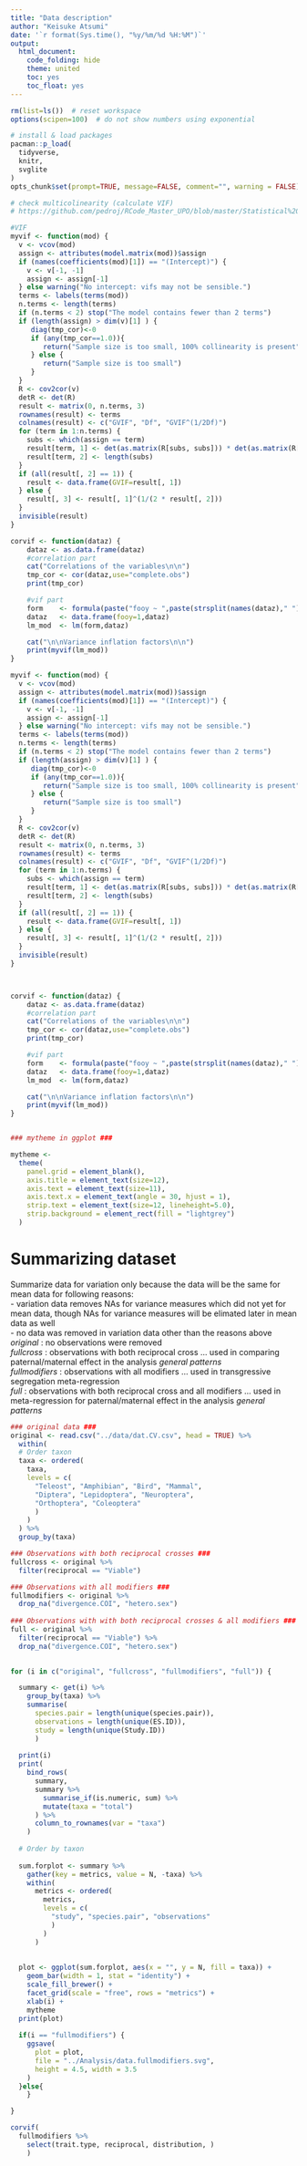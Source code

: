 ```yaml
---
title: "Data description"
author: "Keisuke Atsumi"
date: '`r format(Sys.time(), "%y/%m/%d %H:%M")`'
output:
  html_document:
    code_folding: hide
    theme: united
    toc: yes
    toc_float: yes
---
```


```r

rm(list=ls())  # reset workspace
options(scipen=100)  # do not show numbers using exponential

# install & load packages
pacman::p_load(
  tidyverse,
  knitr,
  svglite
)
opts_chunk$set(prompt=TRUE, message=FALSE, comment="", warning = FALSE) 

```

```r

# check multicolinearity (calculate VIF)
# https://github.com/pedroj/RCode_Master_UPO/blob/master/Statistical%20protocol_Zuur%20etal/sm001/HighstatLib.r

#VIF
myvif <- function(mod) {
  v <- vcov(mod)
  assign <- attributes(model.matrix(mod))$assign
  if (names(coefficients(mod)[1]) == "(Intercept)") {
    v <- v[-1, -1]
    assign <- assign[-1]
  } else warning("No intercept: vifs may not be sensible.")
  terms <- labels(terms(mod))
  n.terms <- length(terms)
  if (n.terms < 2) stop("The model contains fewer than 2 terms")
  if (length(assign) > dim(v)[1] ) {
     diag(tmp_cor)<-0
     if (any(tmp_cor==1.0)){
        return("Sample size is too small, 100% collinearity is present")
     } else {
        return("Sample size is too small")
     }
  }
  R <- cov2cor(v)
  detR <- det(R)
  result <- matrix(0, n.terms, 3)
  rownames(result) <- terms
  colnames(result) <- c("GVIF", "Df", "GVIF^(1/2Df)")
  for (term in 1:n.terms) {
    subs <- which(assign == term)
    result[term, 1] <- det(as.matrix(R[subs, subs])) * det(as.matrix(R[-subs, -subs])) / detR
    result[term, 2] <- length(subs)
  }
  if (all(result[, 2] == 1)) {
    result <- data.frame(GVIF=result[, 1])
  } else {
    result[, 3] <- result[, 1]^(1/(2 * result[, 2]))
  }
  invisible(result)
}

corvif <- function(dataz) {
    dataz <- as.data.frame(dataz)
    #correlation part
    cat("Correlations of the variables\n\n")
    tmp_cor <- cor(dataz,use="complete.obs")
    print(tmp_cor)

    #vif part
    form    <- formula(paste("fooy ~ ",paste(strsplit(names(dataz)," "),collapse=" + ")))
    dataz   <- data.frame(fooy=1,dataz)
    lm_mod  <- lm(form,dataz)

    cat("\n\nVariance inflation factors\n\n")
    print(myvif(lm_mod))
}

myvif <- function(mod) {
  v <- vcov(mod)
  assign <- attributes(model.matrix(mod))$assign
  if (names(coefficients(mod)[1]) == "(Intercept)") {
    v <- v[-1, -1]
    assign <- assign[-1]
  } else warning("No intercept: vifs may not be sensible.")
  terms <- labels(terms(mod))
  n.terms <- length(terms)
  if (n.terms < 2) stop("The model contains fewer than 2 terms")
  if (length(assign) > dim(v)[1] ) {
     diag(tmp_cor)<-0
     if (any(tmp_cor==1.0)){
        return("Sample size is too small, 100% collinearity is present")
     } else {
        return("Sample size is too small")
     }
  }
  R <- cov2cor(v)
  detR <- det(R)
  result <- matrix(0, n.terms, 3)
  rownames(result) <- terms
  colnames(result) <- c("GVIF", "Df", "GVIF^(1/2Df)")
  for (term in 1:n.terms) {
    subs <- which(assign == term)
    result[term, 1] <- det(as.matrix(R[subs, subs])) * det(as.matrix(R[-subs, -subs])) / detR
    result[term, 2] <- length(subs)
  }
  if (all(result[, 2] == 1)) {
    result <- data.frame(GVIF=result[, 1])
  } else {
    result[, 3] <- result[, 1]^(1/(2 * result[, 2]))
  }
  invisible(result)
}



corvif <- function(dataz) {
    dataz <- as.data.frame(dataz)
    #correlation part
    cat("Correlations of the variables\n\n")
    tmp_cor <- cor(dataz,use="complete.obs")
    print(tmp_cor)

    #vif part
    form    <- formula(paste("fooy ~ ",paste(strsplit(names(dataz)," "),collapse=" + ")))
    dataz   <- data.frame(fooy=1,dataz)
    lm_mod  <- lm(form,dataz)

    cat("\n\nVariance inflation factors\n\n")
    print(myvif(lm_mod))
}


### mytheme in ggplot ###

mytheme <- 
  theme(
    panel.grid = element_blank(),
    axis.title = element_text(size=12),
    axis.text = element_text(size=11),
    axis.text.x = element_text(angle = 30, hjust = 1),
    strip.text = element_text(size=12, lineheight=5.0),
    strip.background = element_rect(fill = "lightgrey")
  )


```

# Summarizing dataset
Summarize data for variation only because the data will be the same for mean data for following reasons:   
- variation data removes NAs for variance measures which did not yet for mean data, though NAs for variance measures will be elimated later in mean data as well    
- no data was removed in variation data other than the reasons above  
*original* : no observations were removed  
*fullcross* : observations with both reciprocal cross ... used in comparing paternal/maternal effect in the analysis *general patterns*  
*fullmodifiers* : observations with all modifiers ... used in transgressive segregation meta-regression  
*full* : observations with both reciprocal cross and all modifiers ... used in meta-regression for paternal/maternal effect in the analysis *general patterns*

```r


### original data ###
original <- read.csv("../data/dat.CV.csv", head = TRUE) %>%
  within(
  # Order taxon
  taxa <- ordered(
    taxa,
    levels = c(
      "Teleost", "Amphibian", "Bird", "Mammal",
      "Diptera", "Lepidoptera", "Neuroptera", 
      "Orthoptera", "Coleoptera" 
      )
    )
  ) %>%
  group_by(taxa)

### Observations with both reciprocal crosses ###
fullcross <- original %>%
  filter(reciprocal == "Viable")

### Observations with all modifiers ###
fullmodifiers <- original %>%
  drop_na("divergence.COI", "hetero.sex")
  
### Observations with with both reciprocal crosses & all modifiers ###
full <- original %>%
  filter(reciprocal == "Viable") %>%
  drop_na("divergence.COI", "hetero.sex")
  

for (i in c("original", "fullcross", "fullmodifiers", "full")) {

  summary <- get(i) %>%
    group_by(taxa) %>%
    summarise(
      species.pair = length(unique(species.pair)),
      observations = length(unique(ES.ID)),
      study = length(unique(Study.ID))
      )
  
  print(i)
  print(
    bind_rows(
      summary,
      summary %>%
        summarise_if(is.numeric, sum) %>%
        mutate(taxa = "total")
      ) %>%
      column_to_rownames(var = "taxa")
    )
  
  # Order by taxon
  
  sum.forplot <- summary %>% 
    gather(key = metrics, value = N, -taxa) %>%
    within(
      metrics <- ordered(
        metrics,
        levels = c(
          "study", "species.pair", "observations"
          )
        )
      )
  
  
  plot <- ggplot(sum.forplot, aes(x = "", y = N, fill = taxa)) +
    geom_bar(width = 1, stat = "identity") +
    scale_fill_brewer() +
    facet_grid(scale = "free", rows = "metrics") +
    xlab(i) +
    mytheme
  print(plot)
  
  if(i == "fullmodifiers") {
    ggsave(
      plot = plot, 
      file = "../Analysis/data.fullmodifiers.svg",
      height = 4.5, width = 3.5
    )
  }else{
    }

}

corvif(
  fullmodifiers %>%
    select(trait.type, reciprocal, distribution, )
    )

```
